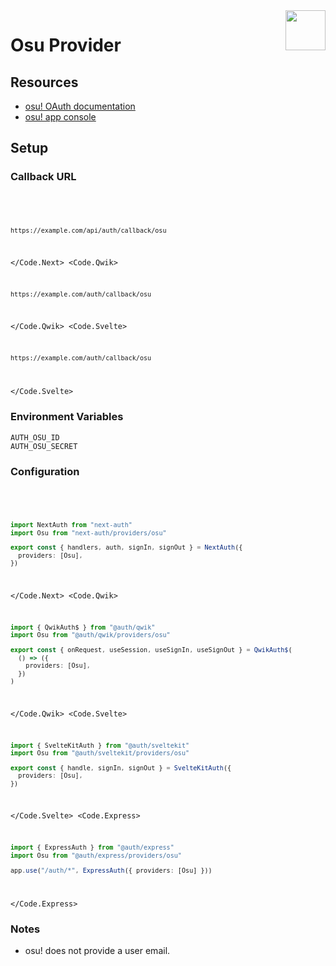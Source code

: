 
<img align="right" src="/img/providers/osu.svg" height="64" width="64" />

# Osu Provider

## Resources

- [osu! OAuth documentation](https://osu.ppy.sh/docs/index.html#authentication)
- [osu! app console](https://osu.ppy.sh/home/account/edit#new-oauth-application)

## Setup

### Callback URL

<Code>
  <Code.Next>

```bash
https://example.com/api/auth/callback/osu
```

  </Code.Next>
  <Code.Qwik>

```bash
https://example.com/auth/callback/osu
```

  </Code.Qwik>
  <Code.Svelte>

```bash
https://example.com/auth/callback/osu
```

  </Code.Svelte>
</Code>

### Environment Variables

```
AUTH_OSU_ID
AUTH_OSU_SECRET
```

### Configuration

<Code>
  <Code.Next>

```ts filename="/auth.ts"
import NextAuth from "next-auth"
import Osu from "next-auth/providers/osu"

export const { handlers, auth, signIn, signOut } = NextAuth({
  providers: [Osu],
})
```

  </Code.Next>
  <Code.Qwik>
  
```ts filename="/src/routes/plugin@auth.ts"
import { QwikAuth$ } from "@auth/qwik"
import Osu from "@auth/qwik/providers/osu"

export const { onRequest, useSession, useSignIn, useSignOut } = QwikAuth$(
  () => ({
    providers: [Osu],
  })
)
```

  </Code.Qwik>
  <Code.Svelte>

```ts filename="/src/auth.ts"
import { SvelteKitAuth } from "@auth/sveltekit"
import Osu from "@auth/sveltekit/providers/osu"

export const { handle, signIn, signOut } = SvelteKitAuth({
  providers: [Osu],
})
```

  </Code.Svelte>
  <Code.Express>

```ts filename="/src/app.ts"
import { ExpressAuth } from "@auth/express"
import Osu from "@auth/express/providers/osu"

app.use("/auth/*", ExpressAuth({ providers: [Osu] }))
```

  </Code.Express>
</Code>

### Notes

- osu! does not provide a user email.
